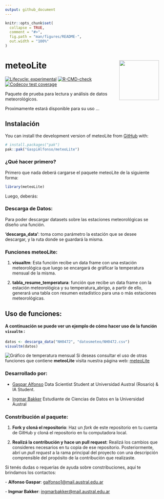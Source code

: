 ```yaml
---
output: github_document
---
```


<!-- README.md is generated from README.Rmd. Please edit that file -->

```r
knitr::opts_chunk$set(
  collapse = TRUE,
  comment = "#>",
  fig.path = "man/figures/README-",
  out.width = "100%"
)
```

# meteoLite <img src="figures/meteoLite-original.png" align="right" width="130"/>
<!-- badges: start -->

[![Lifecycle:
experimental](https://img.shields.io/badge/lifecycle-experimental-orange.svg)](https://lifecycle.r-lib.org/articles/stages.html#experimental)
[![R-CMD-check](https://github.com/GaspiAlfonso/meteoLite/actions/workflows/R-CMD-check.yaml/badge.svg)](https://github.com/GaspiAlfonso/meteoLite/actions/workflows/R-CMD-check.yaml)
[![Codecov test coverage](https://codecov.io/gh/GaspiAlfonso/meteoLite/graph/badge.svg)](https://app.codecov.io/gh/GaspiAlfonso/meteoLite)
<!-- badges: end -->

Paquete de prueba para lectura y análisis de datos meteorológicos.

Proximamente estará disponible para su uso ...

## Instalación

You can install the development version of meteoLite from [GitHub](https://github.com/) with:

``` r
# install.packages("pak")
pak::pak("GaspiAlfonso/meteoLite")
```
### ¿Qué hacer primero?
Primero que nada deberá cargarse el paquete meteoLite de la siguiente forma:
```r
library(meteoLite)
```
Luego, deberás: 

### Descarga de Datos:

Para poder descargar datasets sobre las estaciones meteorológicas  se diseño una función.

**'descarga_data'**: toma como parámetro la estación que se desee descargar, y la ruta donde se guardará la misma.

### Funciones meteoLite: 

1. **visualtm**: Esta función recibe un data frame con una estación meteorológica que luego se encargará de gráficar la temperatura mensual de la misma.

2. **tabla_resume_temperatura**: función que recibe un data frame con la estación meteorológica y su temperatura_abrigo, a partir de ello, generará una tabla con resumen estadístico para una o más estaciones meteorológicas.

## Uso de funciones:

#### A continuación se puede ver un ejemplo de cómo hacer uso de la función `visualtm` :

```r
datos <- descarga_data("NH0472", "datosmeteo/NH0472.csv")
visualtm(datos)
```
![Gráfico de temperatura mensual](man/figures/grafico_visualtm.png)
Si deseas consultar el uso de otras funciones que contiene **meteoLite** visita nuestra página web: [meteoLite](https://gaspialfonso.github.io/meteoLite/)

### Desarrollado por:

- [Gaspar Alfonso](https://github.com/GaspiAlfonso)
  Data Scientist Student at Universidad Austral (Rosario) & IA Student. 
  
- [Ingmar Bakker](https://github.com/Ingbakk16)
  Estudiante de Ciencias de Datos en la Universidad Austral

### Constribución al paquete:
1. **Fork y cloná el repositorio**: Haz un *fork* de este repositorio en tu cuenta de GitHub y cloná el repositorio en tu computadora local.

2. **Realizá la contribución y hace un pull request**: Realizá los cambios  que consideres necesarios en tu copia de ese repositorio. 
Posteriormente, abrí un *pull request* a la rama principal del proyecto con una descripción comprensible del propósito de la contribución que realizaste. 

Si tenés dudas o requerías de ayuda sobre constribuciones, aquí te brindamos los contactos:

\- **Alfonso Gaspar**: [galfonso1@mail.austral.edu.ar](mailto:galfonso1@mail.austral.edu.ar)

\- **Ingmar Bakker**: [ingmarbakker@mail.austral.edu.ar](mailto:ingmarbakker@mail.austral.edu.ar)


